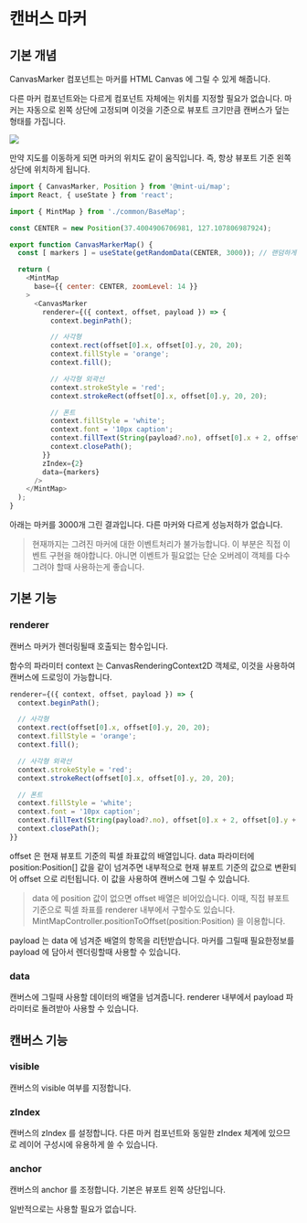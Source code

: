 
# 캔버스 마커

## 기본 개념

CanvasMarker 컴포넌트는 마커를 HTML Canvas 에 그릴 수 있게 해줍니다.

다른 마커 컴포넌트와는 다르게 컴포넌트 자체에는 위치를 지정할 필요가 없습니다.
마커는 자동으로 왼쪽 상단에 고정되며 이것을 기준으로 뷰포트 크기만큼 캔버스가 덮는 형태를 가집니다.

![](marker_canvas_desc.png)

만약 지도를 이동하게 되면 마커의 위치도 같이 움직입니다. 즉, 항상 뷰포트 기준 왼쪽 상단에 위치하게 됩니다.



```javascript
import { CanvasMarker, Position } from '@mint-ui/map';
import React, { useState } from 'react';

import { MintMap } from './common/BaseMap';

const CENTER = new Position(37.4004906706981, 127.107806987924);

export function CanvasMarkerMap() {
  const [ markers ] = useState(getRandomData(CENTER, 3000)); // 랜덤하게 Position[] 생성

  return (
    <MintMap
      base={{ center: CENTER, zoomLevel: 14 }}
    >
      <CanvasMarker
        renderer={({ context, offset, payload }) => {
          context.beginPath();

          // 사각형
          context.rect(offset[0].x, offset[0].y, 20, 20);
          context.fillStyle = 'orange';
          context.fill();

          // 사각형 외곽선
          context.strokeStyle = 'red';
          context.strokeRect(offset[0].x, offset[0].y, 20, 20);

          // 폰트
          context.fillStyle = 'white';
          context.font = '10px caption';
          context.fillText(String(payload?.no), offset[0].x + 2, offset[0].y + 14);
          context.closePath();
        }}
        zIndex={2}
        data={markers}
      />
    </MintMap>
  );
}
```

아래는 마커를 3000개 그린 결과입니다.
다른 마커와 다르게 성능저하가 없습니다.

<CanvasMarkerMap />

>현재까지는 그려진 마커에 대한 이벤트처리가 불가능합니다.
이 부분은 직접 이벤트 구현을 해야합니다.
아니면 이벤트가 필요없는 단순 오버레이 객체를 다수 그려야 할때 사용하는게 좋습니다.

## 기본 기능

### renderer

캔버스 마커가 렌더링될때 호출되는 함수입니다.

함수의 파라미터 context 는 CanvasRenderingContext2D 객체로, 이것을 사용하여 캔버스에 드로잉이 가능합니다.

```javascript
renderer={({ context, offset, payload }) => {
  context.beginPath();

  // 사각형
  context.rect(offset[0].x, offset[0].y, 20, 20);
  context.fillStyle = 'orange';
  context.fill();

  // 사각형 외곽선
  context.strokeStyle = 'red';
  context.strokeRect(offset[0].x, offset[0].y, 20, 20);

  // 폰트
  context.fillStyle = 'white';
  context.font = '10px caption';
  context.fillText(String(payload?.no), offset[0].x + 2, offset[0].y + 14);
  context.closePath();
}}
```

offset 은 현재 뷰포트 기준의 픽셀 좌표값의 배열입니다.
data 파라미터에 position:Position[] 값을 같이 넘겨주면 내부적으로 현재 뷰포트 기준의 값으로 변환되어 offset 으로 리턴됩니다.
이 값을 사용하여 캔버스에 그릴 수 있습니다.

> data 에 position 값이 없으면 offset 배열은 비어있습니다. 이때, 직접 뷰포트 기준으로 픽셀 좌표를 renderer 내부에서 구할수도 있습니다.
MintMapController.positionToOffset(position:Position) 을 이용합니다.

payload 는 data 에 넘겨준 배열의 항목을 리턴받습니다. 
마커를 그릴때 필요한정보를 payload 에 담아서 렌더링할때 사용할 수 있습니다.

### data

캔버스에 그릴때 사용할 데이터의 배열을 넘겨줍니다.  renderer 내부에서 payload 파라미터로 돌려받아 사용할 수 있습니다.

## 캔버스 기능

### visible

캔버스의 visible 여부를 지정합니다.

### zIndex

캔버스의 zIndex 를 설정합니다. 다른 마커 컴포넌트와 동일한 zIndex 체계에 있으므로 레이어 구성시에 유용하게 쓸 수 있습니다.

### anchor

캔버스의 anchor 를 조정합니다. 기본은 뷰포트 왼쪽 상단입니다.  

일반적으로는 사용할 필요가 없습니다.